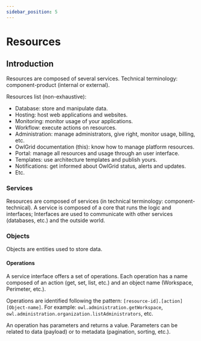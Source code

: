 ```yaml
---
sidebar_position: 5
---
```



# Resources

## Introduction

Resources are composed of several services. Technical terminology: component-product (internal or external).

Resources list (non-exhaustive):
- Database: store and manipulate data.
- Hosting: host web applications and websites.
- Monitoring: monitor usage of your applications.
- Workflow: execute actions on resources.
- Administration: manage administrators, give right, monitor usage, billing, etc.
- OwlGrid documentation (this): know how to manage platform resources.
- Portal: manage all resources and usage through an user interface.
- Templates: use architecture templates and publish yours.
- Notifications: get informed about OwlGrid status, alerts and updates.
- Etc.

### Services

Resources are composed of services (in technical terminology: component-technical). A service is composed of a core that runs the logic and interfaces; Interfaces are used to communicate with other services (databases, etc.) and the outside world.

### Objects

Objects are entities used to store data.

#### Operations

A service interface offers a set of operations. Each operation has a name composed of an action (get, set, list, etc.) and an object name (Workspace, Perimeter, etc.).

Operations are identified following the pattern: `[resource-id].[action][Object-name]`. For example: `owl.administration.getWorkspace`, `owl.administration.organization.listAdministrators`, etc.

An operation has parameters and returns a value. Parameters can be related to data (payload) or to metadata (pagination, sorting, etc.).